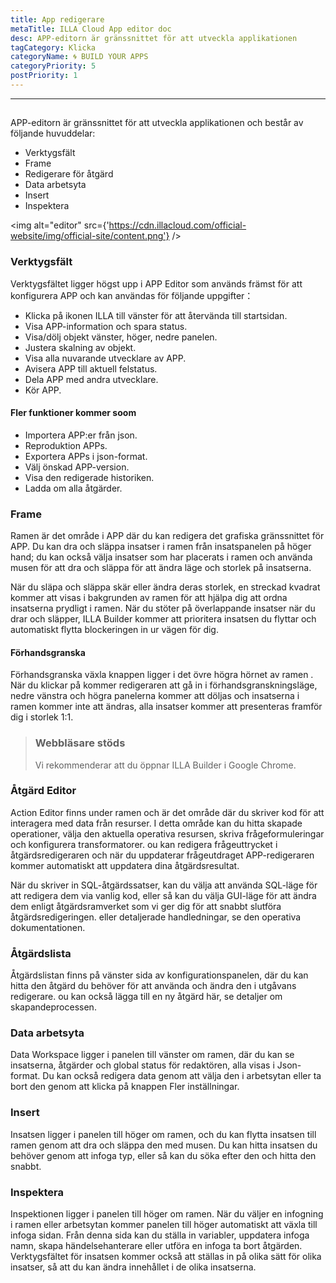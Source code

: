 ```yaml
---
title: App redigerare
metaTitle: ILLA Cloud App editor doc
desc: APP-editorn är gränssnittet för att utveckla applikationen
tagCategory: Klicka
categoryName: 🌀 BUILD YOUR APPS
categoryPriority: 5
postPriority: 1
---
```


* * *

## <Heading hidden>Appredigerare</Heading>

APP-editorn är gränssnittet för att utveckla applikationen och består av följande huvuddelar:

-   Verktygsfält
-   Frame
-   Redigerare för åtgärd
-   Data arbetsyta
-   Insert
-   Inspektera

<img alt="editor" src={'https://cdn.illacloud.com/official-website/img/official-site/content.png'} />

### Verktygsfält

Verktygsfältet ligger högst upp i APP Editor som används främst för att konfigurera APP och kan användas för följande uppgifter：

-   Klicka på ikonen ILLA till vänster för att återvända till startsidan.
-   Visa APP-information och spara status.
-   Visa/dölj objekt vänster, höger, nedre panelen.
-   Justera skalning av objekt.
-   Visa alla nuvarande utvecklare av APP.
-   Avisera APP till aktuell felstatus.
-   Dela APP med andra utvecklare.
-   Kör APP.

#### Fler funktioner kommer soom

-   Importera APP:er från json.
-   Reproduktion APPs.
-   Exportera APPs i json-format.
-   Välj önskad APP-version.
-   Visa den redigerade historiken.
-   Ladda om alla åtgärder.

[//]: # "[Image]"

### Frame

Ramen är det område i APP där du kan redigera det grafiska gränssnittet för APP. Du kan dra och släppa insatser i ramen från insatspanelen på höger hand; du kan också välja insatser som har placerats i ramen och använda musen för att dra och släppa för att ändra läge och storlek på insatserna.

När du släpa och släppa skär eller ändra deras storlek, en streckad kvadrat kommer att visas i bakgrunden av ramen för att hjälpa dig att ordna insatserna prydligt i ramen. När du stöter på överlappande insatser när du drar och släpper, ILLA Builder kommer att prioritera insatsen du flyttar och automatiskt flytta blockeringen in ur vägen för dig.

#### Förhandsgranska

Förhandsgranska växla knappen ligger i det övre högra hörnet av ramen . När du klickar på kommer redigeraren att gå in i förhandsgranskningsläge, nedre vänstra och högra panelerna kommer att döljas och insatserna i ramen kommer inte att ändras, alla insatser kommer att presenteras framför dig i storlek 1:1.

> ### Webbläsare stöds
>
> Vi rekommenderar att du öppnar ILLA Builder i Google Chrome.

### Åtgärd Editor

Action Editor finns under ramen och är det område där du skriver kod för att interagera med data från resurser. I detta område kan du hitta skapade operationer, välja den aktuella operativa resursen, skriva frågeformuleringar och konfigurera transformatorer. ou kan redigera frågeuttrycket i åtgärdsredigeraren och när du uppdaterar frågeutdraget APP-redigeraren kommer automatiskt att uppdatera dina åtgärdsresultat.

När du skriver in SQL-åtgärdssatser, kan du välja att använda SQL-läge för att redigera dem via vanlig kod, eller så kan du välja GUI-läge för att ändra dem enligt åtgärdsramverket som vi ger dig för att snabbt slutföra åtgärdsredigeringen. eller detaljerade handledningar, se den operativa dokumentationen.

### Åtgärdslista

Åtgärdslistan finns på vänster sida av konfigurationspanelen, där du kan hitta den åtgärd du behöver för att använda och ändra den i utgåvans redigerare. ou kan också lägga till en ny åtgärd här, se detaljer om skapandeprocessen.

### Data arbetsyta

Data Workspace ligger i panelen till vänster om ramen, där du kan se insatserna, åtgärder och global status för redaktören, alla visas i Json-format. Du kan också redigera data genom att välja den i arbetsytan eller ta bort den genom att klicka på knappen Fler inställningar.

### Insert

Insatsen ligger i panelen till höger om ramen, och du kan flytta insatsen till ramen genom att dra och släppa den med musen. Du kan hitta insatsen du behöver genom att infoga typ, eller så kan du söka efter den och hitta den snabbt.

[//]: # "[Image]"

### Inspektera

Inspektionen ligger i panelen till höger om ramen. När du väljer en infogning i ramen eller arbetsytan kommer panelen till höger automatiskt att växla till infoga sidan. Från denna sida kan du ställa in variabler, uppdatera infoga namn, skapa händelsehanterare eller utföra en infoga ta bort åtgärden. Verktygsfältet för insatsen kommer också att ställas in på olika sätt för olika insatser, så att du kan ändra innehållet i de olika insatserna.
